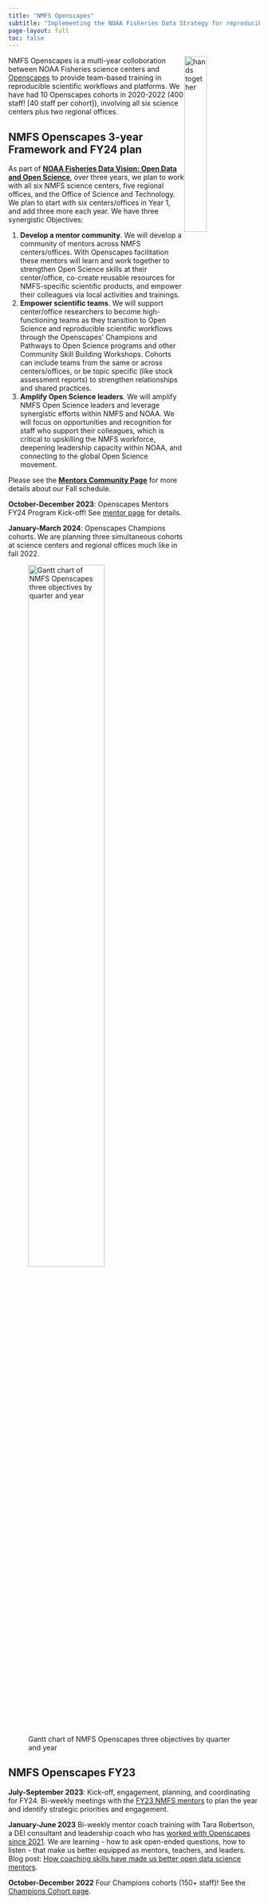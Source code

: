 ```yaml
---
title: "NMFS Openscapes"
subtitle: "Implementing the NOAA Fisheries Data Strategy for reproducible and open science"
page-layout: full
toc: false
---
```


<img src="images/fall2022openscapes.png" alt="hands together" style="float:right;width:30%;"/>

NMFS Openscapes is a multi-year colloboration between NOAA Fisheries science centers and [Openscapes](https://www.openscapes.org/) to provide team-based training in reproducible scientific workflows and platforms. We have had 10 Openscapes cohorts in 2020-2022 (400 staff! \[40 staff per cohort\]), involving all six science centers plus two regional offices.

```{=html}
<!---
[Openscapes](https://www.openscapes.org/) champions open practices in environmental science to help uncover data-driven solutions faster. With tools specifically created to meet modern demands for collaborative data science, we help create a positive open culture to enable better science for future us. 
--->
```
<h2>NMFS Openscapes 3-year Framework and FY24 plan</h2>

As part of [**NOAA Fisheries Data Vision: Open Data and Open Science**](https://www.youtube.com/watch?v=ZA6jwLyuIRU), over three years, we plan to work with all six NMFS science centers, five regional offices, and the Office of Science and Technology. We plan to start with six centers/offices in Year 1, and add three more each year. We have three synergistic Objectives:

1.  **Develop a mentor community**. We will develop a community of mentors across NMFS centers/offices. With Openscapes facilitation these mentors will learn and work together to strengthen Open Science skills at their center/office, co-create reusable resources for NMFS-specific scientific products, and empower their colleagues via local activities and trainings.
2.  **Empower scientific teams**. We will support center/office researchers to become high-functioning teams as they transition to Open Science and reproducible scientific workflows through the Openscapes' Champions and Pathways to Open Science programs and other Community Skill Building Workshops. Cohorts can include teams from the same or across centers/offices, or be topic specific (like stock assessment reports) to strengthen relationships and shared practices.
3.  **Amplify Open Science leaders**. We will amplify NMFS Open Science leaders and leverage synergistic efforts within NMFS and NOAA. We will focus on opportunities and recognition for staff who support their colleagues, which is critical to upskilling the NMFS workforce, deepening leadership capacity within NOAA, and connecting to the global Open Science movement.

Please see the [**Mentors Community Page**](mentors.htmlhttp://localhost:7495/mentors.html#mentor-community-activities) for more details about our Fall schedule.

**October-December 2023**: Openscapes Mentors FY24 Program Kick-off! See [mentor page](https://nmfs-openscapes.github.io/) for details.

**January-March 2024**: Openscapes Champions cohorts. We are planning three simultaneous cohorts at science centers and regional offices much like in fall 2022.

![Gantt chart of NMFS Openscapes three objectives by quarter and year](images/nmfs-openscapes-gantt.png){fig-alt="A screenshot of a spreadsheet gantt chart table showing Years 1-3 quarters as columns and Objectives as rows." fig-align="center" width="60%"}

## NMFS Openscapes FY23 {.minimal}

**July-September 2023**: Kick-off, engagement, planning, and coordinating for FY24. Bi-weekly meetings with the [FY23 NMFS mentors](https://nmfs-openscapes.github.io/mentors.html#mentors) to plan the year and identify strategic priorities and engagement.

**January-June 2023** Bi-weekly mentor coach training with Tara Robertson, a DEI consultant and leadership coach who has [worked with Openscapes since 2021](https://www.openscapes.org/blog/2021/05/27/tara-robertson/). We are learning - how to ask open-ended questions, how to listen - that make us better equipped as mentors, teachers, and leaders. Blog post: [How coaching skills have made us better open data science mentors](https://openscapes.org/blog/2023-05-17-mentor-coach/).

**October-December 2022** Four Champions cohorts (150+ staff)! See the [Champions Cohort page](https://nmfs-openscapes.github.io/cohorts/#section).
